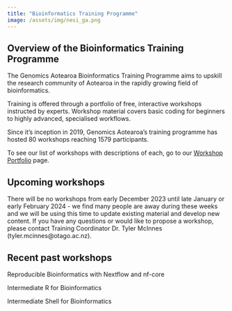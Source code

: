 ```yaml
---
title: "Bioinformatics Training Programme"
image: /assets/img/nesi_ga.png
---
```


## Overview of the Bioinformatics Training Programme

The Genomics Aotearoa Bioinformatics Training Programme aims to upskill the research community of Aotearoa in the rapidly growing field of bioinformatics.

Training is offered through a portfolio of free, interactive workshops instructed by experts. Workshop material covers basic coding for beginners to highly advanced, specialised workflows.

Since it's inception in 2019, Genomics Aotearoa's training programme has hosted 80 workshops reaching 1579 participants.

To see our list of workshops with descriptions of each, go to our [Workshop Portfolio](portfolio.qmd) page.



## Upcoming workshops

There will be no workshops from early December 2023 until late January or early February 2024 - we find many people are away during these weeks and we will be using this time to update existing material and develop new content. If you have any questions or would like to propose a workshop, please contact Training Coordinator Dr. Tyler McInnes (tyler.mcinnes@otago.ac.nz).

## Recent past workshops

Reproducible Bioinformatics with Nextflow and nf-core

Intermediate R for Bioinformatics

Intermediate Shell for Bioinformatics
